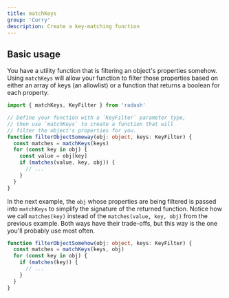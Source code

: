 ```yaml
---
title: matchKeys
group: 'Curry'
description: Create a key-matching function
---
```


## Basic usage

You have a utility function that is filtering an object's properties somehow. Using `matchKeys` will allow your function to filter those properties based on either an array of keys (an allowlist) or a function that returns a boolean for each property.

```ts
import { matchKeys, KeyFilter } from 'radash'

// Define your function with a `KeyFilter` parameter type,
// then use `matchKeys` to create a function that will
// filter the object's properties for you.
function filterObjectSomeway(obj: object, keys: KeyFilter) {
  const matches = matchKeys(keys)
  for (const key in obj) {
    const value = obj[key]
    if (matches(value, key, obj)) {
      // ...
    }
  }
}
```

In the next example, the `obj` whose properties are being filtered is passed into `matchKeys` to simplify the signature of the returned function. Notice how we call `matches(key)` instead of the `matches(value, key, obj)` from the previous example. Both ways have their trade-offs, but this way is the one you'll probably use most often.

```ts
function filterObjectSomehow(obj: object, keys: KeyFilter) {
  const matches = matchKeys(keys, obj)
  for (const key in obj) {
    if (matches(key)) {
      // ...
    }
  }
}
```
